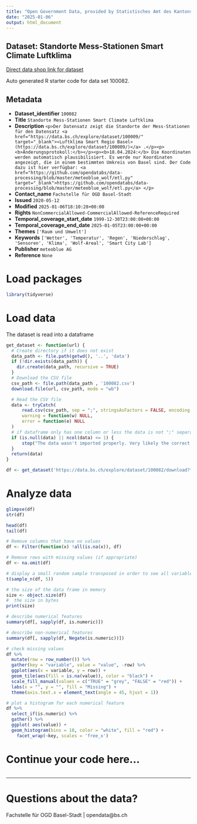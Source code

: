 ```yaml
---
title: "Open Government Data, provided by Statistisches Amt des Kantons Basel-Stadt - Fachstelle OGD"
date: "2025-01-06"
output: html_document
---
```


## Dataset: Standorte Mess-Stationen Smart Climate Luftklima

[Direct data shop link for dataset](https://data.bs.ch/explore/dataset/100082)

Auto generated R starter code for data set 100082.

## Metadata

- **Dataset_identifier** `100082`
- **Title** `Standorte Mess-Stationen Smart Climate Luftklima`
- **Description** `<p>Der Datensatz zeigt die Standorte der Mess-Stationen für den Datensatz <a href="https://data.bs.ch/explore/dataset/100009/" target="_blank">«Luftklima Smart Regio Basel» (https://data.bs.ch/explore/dataset/100009/)</a> .</p><p><b>Änderungsprotokoll:</b></p><p><b>18.04.2024:</b> Die Koordinaten werden automatisch plausibilisiert. Es werde nur Koordinaten angezeigt, die in einem bestimmten Umkreis von Basel sind. Der Code dazu ist hier verfügbar: <a href="https://github.com/opendatabs/data-processing/blob/master/meteoblue_wolf/etl.py" target="_blank">https://github.com/opendatabs/data-processing/blob/master/meteoblue_wolf/etl.py</a> </p>`
- **Contact_name** `Fachstelle für OGD Basel-Stadt`
- **Issued** `2020-05-12`
- **Modified** `2025-01-06T18:10:28+00:00`
- **Rights** `NonCommercialAllowed-CommercialAllowed-ReferenceRequired`
- **Temporal_coverage_start_date** `1999-12-30T23:00:00+00:00`
- **Temporal_coverage_end_date** `2025-01-05T23:00:00+00:00`
- **Themes** `['Raum und Umwelt']`
- **Keywords** `['Wetter', 'Temperatur', 'Regen', 'Niederschlag', 'Sensoren', 'Klima', 'Wolf-Areal', 'Smart City Lab']`
- **Publisher** `meteoblue AG`
- **Reference** `None`


# Load packages

```r

library(tidyverse)
```

# Load data

The dataset is read into a dataframe

```r
get_dataset <- function(url) {
  # Create directory if it does not exist
  data_path <- file.path(getwd(), '..', 'data')
  if (!dir.exists(data_path)) {
    dir.create(data_path, recursive = TRUE)
  }
  # Download the CSV file
  csv_path <- file.path(data_path , '100082.csv')
  download.file(url, csv_path, mode = "wb")

  # Read the CSV file
  data <- tryCatch(
      read.csv(csv_path, sep = ";", stringsAsFactors = FALSE, encoding = "UTF-8"),
      warning = function(w) NULL,
      error = function(e) NULL
  )
  # if dataframe only has one column or less the data is not ";" separated
  if (is.null(data) || ncol(data) <= 1) {
      stop("The data wasn't imported properly. Very likely the correct separator couldn't be found.\nPlease check the dataset manually and adjust the code.")
  }
  return(data)
}
```

```r

df <- get_dataset('https://data.bs.ch/explore/dataset/100082/download?format=csv&timezone=Europe%2FZurich')

```

# Analyze data

```r

glimpse(df)
str(df)

head(df)
tail(df)

```

```r
# Remove columns that have no values
df <- Filter(function(x) !all(is.na(x)), df)

# Remove rows with missing values (if appropriate)
df <- na.omit(df)
```

```r
# display a small random sample transposed in order to see all variables
t(sample_n(df, 5))
```

```r
# the size of the data frame in memory
size <- object.size(df)
#  the size in bytes
print(size)
```

```r
# describe numerical features
summary(df[, sapply(df, is.numeric)])
```

```r
# describe non-numerical features
summary(df[, sapply(df, Negate(is.numeric))])
```

```r
# check missing values
df %>%
  mutate(row = row_number()) %>%
  gather(key = "variable", value = "value", -row) %>%
  ggplot(aes(x = variable, y = row)) +
  geom_tile(aes(fill = is.na(value)), color = "black") +
  scale_fill_manual(values = c("TRUE" = "grey", "FALSE" = "red")) +
  labs(x = "", y = "", fill = "Missing") +
  theme(axis.text.x = element_text(angle = 45, hjust = 1))
```

```r
# plot a histogram for each numerical feature
df %>%
  select_if(is.numeric) %>%
  gather() %>%
  ggplot( aes(value)) +
  geom_histogram(bins = 10, color = "white", fill = "red") +
    facet_wrap(~key, scales = 'free_x')
```

# Continue your code here...

```r

```
------------------------------------------------------------------------

# Questions about the data?

Fachstelle für OGD Basel-Stadt | opendata@bs.ch
